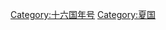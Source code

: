 {{Catnav|頁面分類|历史|年号|中国年号|十六国年号}}
{{Catnav|頁面分類|...|魏晉南北朝|五胡十六国|夏国}}
{{Catnav|頁面分類|...|魏晉南北朝|五胡十六国|十六国年号}}

[[Category:十六国年号|Category:十六国年号]]
[[Category:夏国|Category:夏国]]